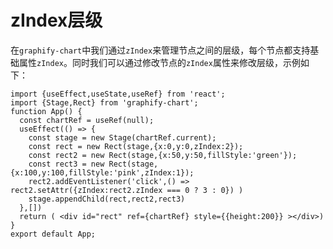 
# zIndex层级

在`graphify-chart`中我们通过`zIndex`来管理节点之间的层级，每个节点都支持基础属性`zIndex`。同时我们可以通过修改节点的`zIndex`属性来修改层级，示例如下：
```tsx preview
import {useEffect,useState,useRef} from 'react';
import {Stage,Rect} from 'graphify-chart';
function App() {
  const chartRef = useRef(null);
  useEffect(() => {
    const stage = new Stage(chartRef.current);
    const rect = new Rect(stage,{x:0,y:0,zIndex:2});
    const rect2 = new Rect(stage,{x:50,y:50,fillStyle:'green'});
    const rect3 = new Rect(stage,{x:100,y:100,fillStyle:'pink',zIndex:1});
    rect2.addEventListener('click',() => rect2.setAttr({zIndex:rect2.zIndex === 0 ? 3 : 0}) )
    stage.appendChild(rect,rect2,rect3)
  },[])
  return ( <div id="rect" ref={chartRef} style={{height:200}} ></div>)
}
export default App;
```